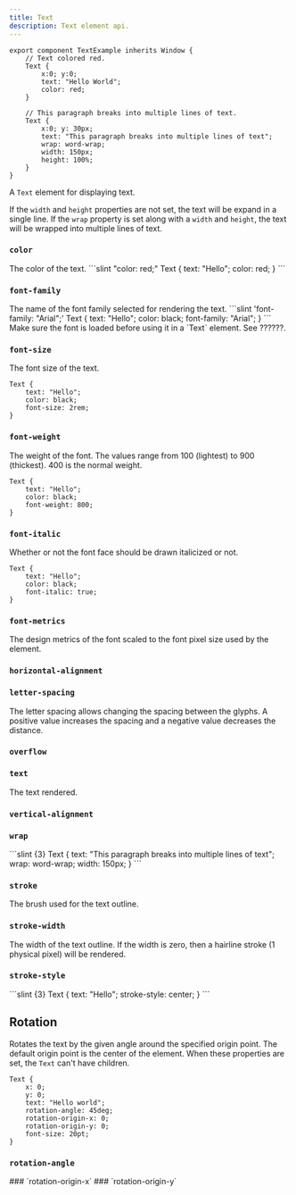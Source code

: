 ```yaml
---
title: Text
description: Text element api.
---
```




```slint title="test-example.slint"
export component TextExample inherits Window {
    // Text colored red.
    Text {
        x:0; y:0;
        text: "Hello World";
        color: red;
    }

    // This paragraph breaks into multiple lines of text.
    Text {
        x:0; y: 30px;
        text: "This paragraph breaks into multiple lines of text";
        wrap: word-wrap;
        width: 150px;
        height: 100%;
    }
}
```

A `Text` element for displaying text.

If the `width` and `height` properties are not set, the text will 
be expand in a single line. If the `wrap` property is set along with 
a `width` and `height`, the text will be wrapped into multiple lines
of text.

### `color`

<SlintProperty propName="color" typeName="brush" defaultValue="<depends on theme>"> 
The color of the text.
</SlintProperty>


<CodeSnippetMD imagePath="/src/assets/generated/test1.png" imageAlt='Colored text'>
```slint "color: red;"
Text {
    text: "Hello";
    color: red;
}
```
</CodeSnippetMD>

### `font-family`
<SlintProperty propName="font-family" typeName="string" > 
The name of the font family selected for rendering the text.

<CodeSnippetMD imagePath="/src/assets/generated/test2.png" imageAlt='font-family'>
```slint 'font-family: "Arial";'
Text {
    text: "Hello";
    color: black;
    font-family: "Arial";
}
```
</CodeSnippetMD>

<Aside type="note" title="Note">
  Make sure the font is loaded before using it in a `Text` element.
  See ??????.
</Aside>
</SlintProperty>


### `font-size`
<SlintProperty propName="font-size" typeName="length"> 
The font size of the text.

```slint {4}
Text {
    text: "Hello";
    color: black;
    font-size: 2rem;
}
```
</SlintProperty>

### `font-weight`
<SlintProperty propName="font-weight" typeName="int">  
The weight of the font. The values range from 100 (lightest) to 900 (thickest). 400 is the normal weight.

<CodeSnippetMD imagePath="/src/assets/generated/test2.png" imageWidth="100" imageHeight="100" imageAlt='font-family'>

```slint 'font-weight: 800;'
Text {
    text: "Hello";
    color: black;
    font-weight: 800;
}
```
</CodeSnippetMD>

</SlintProperty>

### `font-italic` 
<SlintProperty propName="font-italic" typeName="bool" defaultValue="false" >  
Whether or not the font face should be drawn italicized or not.

```slint {4}
Text {
    text: "Hello";
    color: black;
    font-italic: true;
}
```
</SlintProperty>

### `font-metrics`
<SlintProperty propName="font-metrics" typeName="struct" structName="FontMetrics">
The design metrics of the font scaled to the font pixel size used by the element.
</SlintProperty>

### `horizontal-alignment`
<SlintProperty propName="horizontal-alignment" typeName="enum" enumName='TextHorizontalAlignment' > 

</SlintProperty>

### `letter-spacing` 
<SlintProperty propName="letter-spacing" typeName="length">
The letter spacing allows changing the spacing between the glyphs. A positive value increases the spacing and a negative value decreases the distance.
</SlintProperty>

### `overflow` 
<SlintProperty propName="overflow" typeName="enum" enumName="TextOverflow"/> 

### `text` 
<SlintProperty propName="text" typeName="string" defaultValue='""' >
The text rendered.
</SlintProperty>

### `vertical-alignment` 
<SlintProperty propName="vertical-alignment" typeName="enum" enumName="TextVerticalAlignment"/>

### `wrap` 
<SlintProperty propName="wrap" typeName="enum" enumName="TextWrap">
```slint {3}
Text {
    text: "This paragraph breaks into multiple lines of text";
    wrap: word-wrap;
    width: 150px;
}
```
</SlintProperty>

### `stroke`
<SlintProperty propName="stroke" typeName="brush">
The brush used for the text outline.
</SlintProperty>

###  `stroke-width`
<SlintProperty propName="stroke-width" typeName="length" >
The width of the text outline. If the width is zero, then a hairline stroke (1 physical pixel) will be rendered.
</SlintProperty>

###  `stroke-style`
<SlintProperty propName="stroke-style" typeName="enum" enumName="TextStrokeStyle">
```slint {3}
Text {
    text: "Hello";
    stroke-style: center;
}
```
</SlintProperty>

## Rotation

Rotates the text by the given angle around the specified origin point. The default origin point is the center of the element.
When these properties are set, the `Text` can't have children.

```slint {5-7}
Text {
    x: 0;
    y: 0;
    text: "Hello world";
    rotation-angle: 45deg;
    rotation-origin-x: 0;
    rotation-origin-y: 0;
    font-size: 20pt;
}
```

### `rotation-angle`
<SlintProperty propName="rotation-angle" typeName="angle"/>
### `rotation-origin-x`
<SlintProperty propName="rotation-origin-x" typeName="length"/>
### `rotation-origin-y`
<SlintProperty propName="rotation-origin-y" typeName="length"/>


